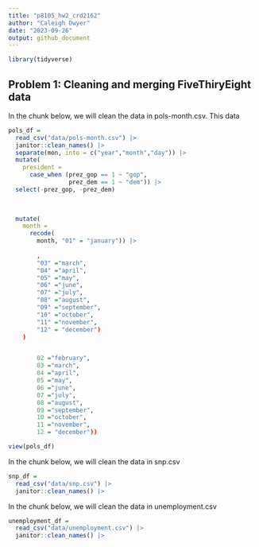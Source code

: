 ```yaml
---
title: "p8105_hw2_crd2162"
author: "Caleigh Dwyer"
date: "2023-09-26"
output: github_document
---
```


```r
library(tidyverse)
```

## Problem 1: Cleaning and merging FiveThiryEight data

In the chunk below, we will clean the data in pols-month.csv. This data 

```r
pols_df =
  read_csv("data/pols-month.csv") |> 
  janitor::clean_names() |> 
  separate(mon, into = c("year","month","day")) |> 
  mutate(
    president =
      case_when (prez_gop == 1 ~ "gop",
                 prez_dem == 1 ~ "dem")) |> 
  select(-prez_gop, -prez_dem)
  

    
  mutate(
    month = 
      recode(
        month, "01" = "january")) |> 
  
        ,
        "03" ="march",
        "04" ="april",
        "05" ="may",
        "06" ="june",
        "07" ="july",
        "08" ="august",
        "09" ="september",
        "10" ="october",
        "11" ="november",
        "12" = "december")
    )


        02 ="february",
        03 ="march",
        04 ="april",
        05 ="may",
        06 ="june",
        07 ="july",
        08 ="august",
        09 ="september",
        10 ="october",
        11 ="november",
        12 = "december"))

view(pols_df)
```

In the chunk below, we will clean the data in snp.csv

```r
snp_df =
  read_csv("data/snp.csv") |> 
  janitor::clean_names() |> 
```

In the chunk below, we will clean the data in unemployment.csv


```r
unemployment_df =
  read_csv("data/unemployment.csv") |> 
  janitor::clean_names() |> 
```

